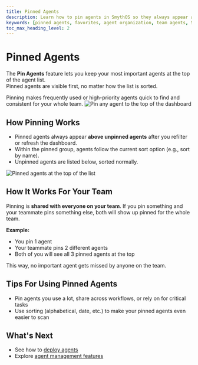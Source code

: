```yaml
---
title: Pinned Agents
description: Learn how to pin agents in SmythOS so they always appear at the top of your list, making frequently used agents easy to access for you and your team.
keywords: [pinned agents, favorites, agent organization, team agents, SmythOS]
toc_max_heading_level: 2
---
```


# Pinned Agents

The **Pin Agents** feature lets you keep your most important agents at the top of the agent list.  
Pinned agents are visible first, no matter how the list is sorted.

<InfoCallout title="Why pin agents?">
Pinning makes frequently used or high-priority agents quick to find and consistent for your whole team.
</InfoCallout>

<Spacer size="md" />

<Image src="/docs/img/agent_studio/pin-an-agent.png" alt="Pin any agent to the top of the dashboard" />

## How Pinning Works

- Pinned agents always appear **above unpinned agents** after you refilter or refresh the dashboard.  
- Within the pinned group, agents follow the current sort option (e.g., sort by name).  
- Unpinned agents are listed below, sorted normally.  

<Image src="/docs/img/agent_studio/pinned-agents.png" alt="Pinned agents at the top of the list" />

<Spacer size="md" />

## How It Works For Your Team

Pinning is **shared with everyone on your team**. If you pin something and your teammate pins something else, both will show up pinned for the whole team.

**Example:**

- You pin 1 agent
- Your teammate pins 2 different agents
- Both of you will see all 3 pinned agents at the top

This way, no important agent gets missed by anyone on the team.

<Spacer size="md" />

## Tips For Using Pinned Agents

- Pin agents you use a lot, share across workflows, or rely on for critical tasks
- Use sorting (alphabetical, date, etc.) to make your pinned agents even easier to scan

<Spacer size="md" />

## What's Next

- See how to [deploy agents](/docs/agent-deployments/overview)  
- Explore [agent management features](/docs/agent-studio/manage-agents/overview) 